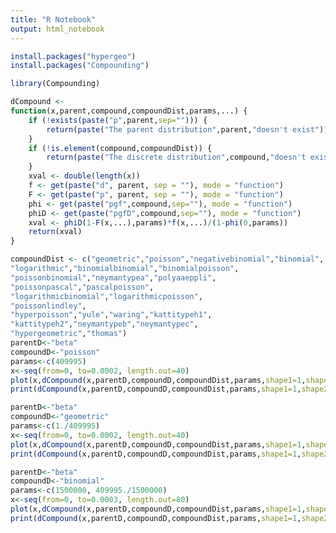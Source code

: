 ```yaml
---
title: "R Notebook"
output: html_notebook
---
```



```r
install.packages("hypergeo")
install.packages("Compounding")
```

```r

library(Compounding)
```

```r
dCompound <-
function(x,parent,compound,compoundDist,params,...) {
    if (!exists(paste("p",parent,sep=""))) {
        return(paste("The parent distribution",parent,"doesn't exist"))
    }
    if (!is.element(compound,compoundDist)) {
        return(paste("The discrete distribution",compound,"doesn't exist"))
    }
    xval <- double(length(x))
    f <- get(paste("d", parent, sep = ""), mode = "function")
    F <- get(paste("p", parent, sep = ""), mode = "function")
    phi <- get(paste("pgf",compound,sep=""), mode = "function")
    phiD <- get(paste("pgfD",compound,sep=""), mode = "function")
    xval <- phiD(1-F(x,...),params)*f(x,...)/(1-phi(0,params))
    return(xval)
}
```

```r
compoundDist <- c("geometric","poisson","negativebinomial","binomial",
"logarithmic","binomialbinomial","binomialpoisson",
"poissonbinomial","neymantypea","polyaaeppli",
"poissonpascal","pascalpoisson",
"logarithmicbinomial","logarithmicpoisson",
"poissonlindley",
"hyperpoisson","yule","waring","kattitypeh1",
"kattitypeh2","neymantypeb","neymantypec",
"hypergeometric","thomas")
parentD<-"beta"
compoundD<-"poisson"
params<-c(409995)
x<-seq(from=0, to=0.0002, length.out=40)
plot(x,dCompound(x,parentD,compoundD,compoundDist,params,shape1=1,shape2=0.1),xlim=c(0,0.0002),ylim=c(0,409995))
print(dCompound(x,parentD,compoundD,compoundDist,params,shape1=1,shape2=1))

```


```r
parentD<-"beta"
compoundD<-"geometric"
params<-c(1./409995)
x<-seq(from=0, to=0.0002, length.out=40)
plot(x,dCompound(x,parentD,compoundD,compoundDist,params,shape1=1,shape2=0.1),xlim=c(0,0.0002),ylim=c(0,409995))
print(dCompound(x,parentD,compoundD,compoundDist,params,shape1=1,shape2=1))

```

```r
parentD<-"beta"
compoundD<-"binomial"
params<-c(1500000, 409995./1500000)
x<-seq(from=0, to=0.0003, length.out=80)
plot(x,dCompound(x,parentD,compoundD,compoundDist,params,shape1=1,shape2=0.1),xlim=c(0,0.0003),ylim=c(0,409995.))
print(dCompound(x,parentD,compoundD,compoundDist,params,shape1=1,shape2=1))

```


